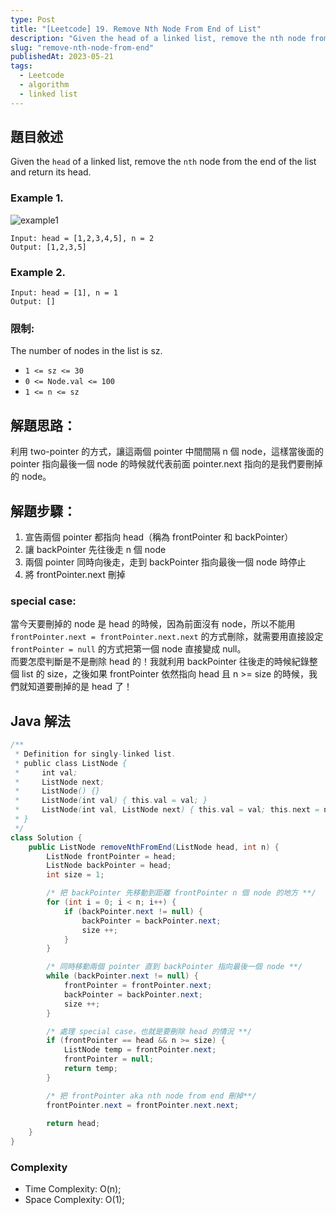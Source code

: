 ```yaml
---
type: Post
title: "[Leetcode] 19. Remove Nth Node From End of List"
description: "Given the head of a linked list, remove the nth node from the end of the list and return its head."
slug: "remove-nth-node-from-end"
publishedAt: 2023-05-21
tags:
  - Leetcode
  - algorithm
  - linked list
---
```


## 題目敘述

Given the `head` of a linked list, remove the `nth` node from the end of the list and return its head.

### Example 1.

<Image
  src="/images/leetcode/remove-nth-node-from-end/example1.jpeg"
  alt="example1"
/>

```
Input: head = [1,2,3,4,5], n = 2
Output: [1,2,3,5]
```

### Example 2.

```
Input: head = [1], n = 1
Output: []
```

### 限制:

The number of nodes in the list is sz.

- `1 <= sz <= 30`
- `0 <= Node.val <= 100`
- `1 <= n <= sz`

## 解題思路：

利用 two-pointer 的方式，讓這兩個 pointer 中間間隔 n 個 node，這樣當後面的 pointer 指向最後一個 node 的時候就代表前面 pointer.next 指向的是我們要刪掉的 node。

## 解題步驟：

1. 宣告兩個 pointer 都指向 head（稱為 frontPointer 和 backPointer）
2. 讓 backPointer 先往後走 n 個 node
3. 兩個 pointer 同時向後走，走到 backPointer 指向最後一個 node 時停止
4. 將 frontPointer.next 刪掉

### special case:

當今天要刪掉的 node 是 head 的時候，因為前面沒有 node，所以不能用 `frontPointer.next = frontPointer.next.next` 的方式刪除，就需要用直接設定 `frontPointer = null` 的方式把第一個 node 直接變成 null。  
而要怎麼判斷是不是刪除 head 的！我就利用 backPointer 往後走的時候紀錄整個 list 的 size，之後如果 frontPointer 依然指向 head 且 n >= size 的時候，我們就知道要刪掉的是 head 了！

## Java 解法

```java
/**
 * Definition for singly-linked list.
 * public class ListNode {
 *     int val;
 *     ListNode next;
 *     ListNode() {}
 *     ListNode(int val) { this.val = val; }
 *     ListNode(int val, ListNode next) { this.val = val; this.next = next; }
 * }
 */
class Solution {
    public ListNode removeNthFromEnd(ListNode head, int n) {
        ListNode frontPointer = head;
        ListNode backPointer = head;
        int size = 1;

        /* 把 backPointer 先移動到距離 frontPointer n 個 node 的地方 **/
        for (int i = 0; i < n; i++) {
            if (backPointer.next != null) {
                backPointer = backPointer.next;
                size ++;
            }
        }

        /* 同時移動兩個 pointer 直到 backPointer 指向最後一個 node **/
        while (backPointer.next != null) {
            frontPointer = frontPointer.next;
            backPointer = backPointer.next;
            size ++;
        }

        /* 處理 special case，也就是要刪除 head 的情況 **/
        if (frontPointer == head && n >= size) {
            ListNode temp = frontPointer.next;
            frontPointer = null;
            return temp;
        }

        /* 把 frontPointer aka nth node from end 刪掉**/
        frontPointer.next = frontPointer.next.next;

        return head;
    }
}
```

### Complexity

- Time Complexity: O(n);
- Space Complexity: O(1);
